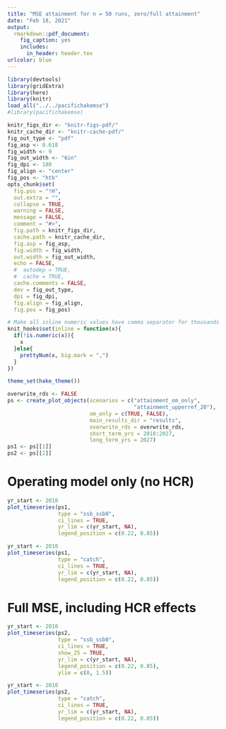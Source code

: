 ```yaml
---
title: "MSE attainment for n = 50 runs, zero/full attainment"
date: "Feb 18, 2021"
output: 
  rmarkdown::pdf_document:
    fig_caption: yes
    includes:
      in_header: header.tex
urlcolor: blue
---
```


```r
library(devtools)
library(gridExtra)
library(here)
library(knitr)
load_all("../../pacifichakemse")
#library(pacifichakemse)

knitr_figs_dir <- "knitr-figs-pdf/"
knitr_cache_dir <- "knitr-cache-pdf/"
fig_out_type <- "pdf"
fig_asp <- 0.618
fig_width <- 9
fig_out_width <- "6in"
fig_dpi <- 180
fig_align <- "center"
fig_pos <- "htb"
opts_chunk$set(
  fig.pos = "!H",
  out.extra = "",
  collapse = TRUE,
  warning = FALSE,
  message = FALSE,
  comment = "#>",
  fig.path = knitr_figs_dir,
  cache.path = knitr_cache_dir,
  fig.asp = fig_asp,
  fig.width = fig_width,
  out.width = fig_out_width,
  echo = FALSE,
  #  autodep = TRUE,
  #  cache = TRUE,
  cache.comments = FALSE,
  dev = fig_out_type,
  dpi = fig_dpi,
  fig.align = fig_align,
  fig.pos = fig_pos)

# Make all inline numeric values have comma separator for thousands
knit_hooks$set(inline = function(x){
  if(!is.numeric(x)){
    x
  }else{
    prettyNum(x, big.mark = ",")
  }
})

theme_set(hake_theme())

overwrite_rds <- FALSE
ps <- create_plot_objects(scenarios = c("attainment_om_only",
                                        "attainment_upperref_20"),
                          om_only = c(TRUE, FALSE),
                          main_results_dir = "results",
                          overwrite_rds = overwrite_rds,
                          short_term_yrs = 2018:2027,
                          long_term_yrs = 2027)
ps1 <- ps[[1]]
ps2 <- ps[[2]]

```

# Operating model only (no HCR)

```r
yr_start <- 2010
plot_timeseries(ps1,
                type = "ssb_ssb0",
                ci_lines = TRUE,
                yr_lim = c(yr_start, NA),
                legend_position = c(0.22, 0.85))
```

```r
yr_start <- 2010
plot_timeseries(ps1,
                type = "catch",
                ci_lines = TRUE,
                yr_lim = c(yr_start, NA),
                legend_position = c(0.22, 0.85))
```

# Full MSE, including HCR effects

```r
yr_start <- 2010
plot_timeseries(ps2,
                type = "ssb_ssb0",
                ci_lines = TRUE,
                show_25 = TRUE,
                yr_lim = c(yr_start, NA),
                legend_position = c(0.22, 0.85),
                ylim = c(0, 1.5))
```

```r
yr_start <- 2010
plot_timeseries(ps2,
                type = "catch",
                ci_lines = TRUE,
                yr_lim = c(yr_start, NA),
                legend_position = c(0.22, 0.85))
```

